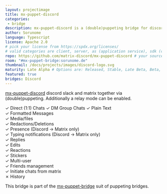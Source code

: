```yaml
---
layout: projectimage
title: mx-puppet-discord
categories:
 - bridge
description: mx-puppet-discord is a (double)puppeting bridge for discord.
author: Sorunome
language: Typescript
license: Apache 2.0
# pick your license from https://spdx.org/licenses/
# valid categories are client, server, as (application service), sdk (client sdk), bot, and other
repo: https://github.com/matrix-discord/mx-puppet-discord # your source code repository
room: "#mx-puppet-bridge:sorunome.de"
thumbnail: /docs/projects/images/discord-logo.svg
maturity: Late Alpha # Options are: Released, Stable, Late Beta, Beta, Early Beta, Late Alpha, Alpha, Early Alpha, or Not actively maintained
featured: true
bridges: Discord
---
```


[mx-puppet-discord](https://github.com/matrix-discord/mx-puppet-discord) discord slack and matrix together via (double)puppeting. Additionally a relay mode can be enabled.

&#10003; Direct (1:1) Chats
&#10003; DM Group Chats
&#10003; Plain Text  
&#10003; Formatted Messages  
&#10003; Media/files  
&#10003; Redactions/Deletions  
&#10003; Presence  (Discord &#8594; Matrix only)  
&#10003; Typing notifications (Discord &#8594; Matrix only)  
&#10003; Replies  
&#10003; Edits  
&#10003; Reactions  
&#10003; Stickers  
&#10003; Multi-user  
&#10003; Friends management  
&#10003; Initiate chats from matrix  
&#10007; History  

This bridge is part of the [mx-puppet-bridge](https://github.com/Sorunome/mx-puppet-bridge) suit of puppeting bridges.
